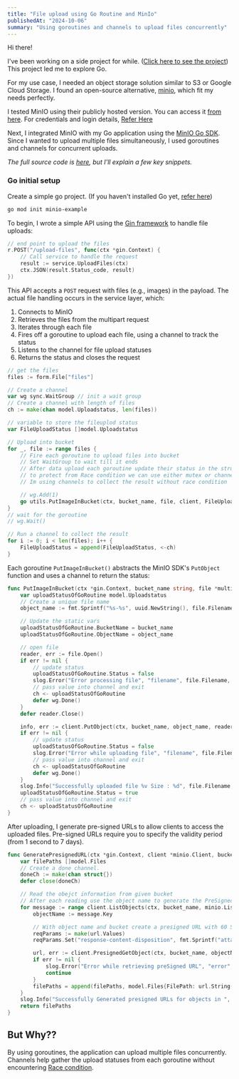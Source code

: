 ```yaml
---
title: "File upload using Go Routine and MinIo"
publishedAt: "2024-10-06"
summary: "Using goroutines and channels to upload files concurrently"
---
```


Hi there!

I've been working on a side project for while. ([Click here to see the project](https://github.com/rafitc/lamhat)) This project led me to explore Go.

For my use case, I needed an object storage solution similar to S3 or Google Cloud Storage. I found an open-source alternative, [minio](https://min.io), which fit my needs perfectly.

I tested MinIO using their publicly hosted version. You can access it [from here](https://play.min.io:9443/).
For credentials and login details, [Refer Here](https://min.io/docs/minio/kubernetes/upstream/administration/minio-console.html#logging-in)

Next, I integrated MinIO with my Go application using the [MinIO Go SDK](https://pkg.go.dev/github.com/minio/minio-go/v7). Since I wanted to upload multiple files simultaneously, I used goroutines and channels for concurrent uploads.

_The full source code is [here](https://github.com/rafitc/go-minio-example), but I'll explain a few key snippets._

### Go initial setup

Create a simple go project. (If you haven't installed Go yet, [refer here](https://go.dev/doc/install))

```bash
go mod init minio-example
```

To begin, I wrote a simple API using the [Gin framework](https://gin-gonic.com/) to handle file uploads:

```go
// end point to upload the files
r.POST("/upload-files", func(ctx *gin.Context) {
	// Call service to handle the request
	result := service.UploadFiles(ctx)
	ctx.JSON(result.Status_code, result)
})
```

This API accepts a `POST` request with files (e.g., images) in the payload.
The actual file handling occurs in the service layer, which:

1. Connects to MinIO
2. Retrieves the files from the multipart request
3. Iterates through each file
4. Fires off a goroutine to upload each file, using a channel to track the status
5. Listens to the channel for file upload statuses
6. Returns the status and closes the request

```go
// get the files
files := form.File["files"]

// Create a channel
var wg sync.WaitGroup // init a wait group
// Create a channel with length of files
ch := make(chan model.Uploadstatus, len(files))

// variable to store the fileuplod status
var FileUploadStatus []model.Uploadstatus

// Upload into bucket
for _, file := range files {
	// Fire each goroutine to upload files into bucket
	// Set WaitGroup to wait till it ends
	// After data upload each goroutine update their status in the structure
	// to protect from Race condition we can use either mutex or channels
	// Im using channels to collect the result without race condition

	// wg.Add(1)
	go utils.PutImageInBucket(ctx, bucket_name, file, client, FileUploadStatus, &wg, ch)
}
// wait for the goroutine
// wg.Wait()

// Run a channel to collect the result
for i := 0; i < len(files); i++ {
	FileUploadStatus = append(FileUploadStatus, <-ch)
}
```

Each goroutine `PutImageInBucket()` abstracts the MinIO SDK's `PutObject` function and uses a channel to return the status:

```go
func PutImageInBucket(ctx *gin.Context, bucket_name string, file *multipart.FileHeader, client *minio.Client, FileUploadStatus []model.Uploadstatus, wg *sync.WaitGroup, ch chan model.Uploadstatus) {
	var uploadStatusOfGoRoutine model.Uploadstatus
	// Create a unique file name
	object_name := fmt.Sprintf("%s-%s", uuid.NewString(), file.Filename) // uuid + file name (to makesure file name is unique)

	// Update the static vars
	uploadStatusOfGoRoutine.BucketName = bucket_name
	uploadStatusOfGoRoutine.ObjectName = object_name

	// open file
	reader, err := file.Open()
	if err != nil {
		// update status
		uploadStatusOfGoRoutine.Status = false
		slog.Error("Error processing file", "filename", file.Filename, "error", err.Error())
		// pass value into channel and exit
		ch <- uploadStatusOfGoRoutine
		defer wg.Done()
	}
	defer reader.Close()

	info, err := client.PutObject(ctx, bucket_name, object_name, reader, file.Size, minio.PutObjectOptions{ContentType: "application/image"})
	if err != nil {
		// update status
		uploadStatusOfGoRoutine.Status = false
		slog.Error("Error while uploading file", "filename", file.Filename, "error", err.Error())
		// pass value into channel and exit
		ch <- uploadStatusOfGoRoutine
		defer wg.Done()
	}
	slog.Info("Successfully uploaded file %v Size : %d", file.Filename, info.Size)
	uploadStatusOfGoRoutine.Status = true
	// pass value into channel and exit
	ch <- uploadStatusOfGoRoutine
}
```

After uploading, I generate pre-signed URLs to allow clients to access the uploaded files. Pre-signed URLs require you to specify the validity period (from 1 second to 7 days).

```go
func GeneratePresignedURL(ctx *gin.Context, client *minio.Client, bucket_name string) []model.Files {
	var filePaths []model.Files
	// Create a done channel.
	doneCh := make(chan struct{})
	defer close(doneCh)

	// Read the obejct information from given bucket
	// After each reading use the object name to generate the PreSigned URLs
	for message := range client.ListObjects(ctx, bucket_name, minio.ListObjectsOptions{Prefix: "", Recursive: true}) {
		objectName := message.Key

		// With object name and bucket create a presigned URL with 60 Sec validity
		reqParams := make(url.Values)
		reqParams.Set("response-content-disposition", fmt.Sprintf("attachment; filename=\"%s\"", objectName))

		url, err := client.PresignedGetObject(ctx, bucket_name, objectName, time.Duration(60*int(time.Second)), reqParams)
		if err != nil {
			slog.Error("Error while retrieving preSigned URL", "error", err.Error())
			continue
		}
		filePaths = append(filePaths, model.Files{FilePath: url.String()})
	}
	slog.Info("Successfully Generated presigned URLs for objects in ", "bucket name", bucket_name)
	return filePaths
}
```

## But Why??

By using goroutines, the application can upload multiple files concurrently. Channels help gather the upload statuses from each goroutine without encountering [Race condition](https://stackoverflow.com/questions/34510/what-is-a-race-condition).
